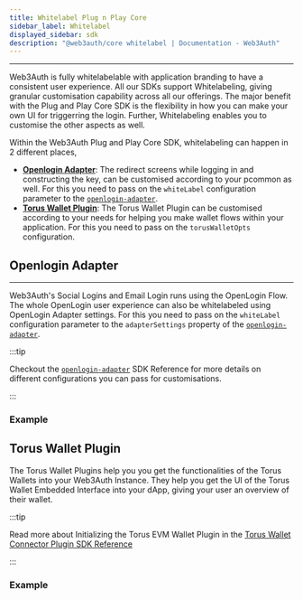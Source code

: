 ```yaml
---
title: Whitelabel Plug n Play Core
sidebar_label: Whitelabel
displayed_sidebar: sdk
description: "@web3auth/core whitelabel | Documentation - Web3Auth"
---
```



---

Web3Auth is fully whitelabelable with application branding to have a consistent user experience. All our SDKs support Whitelabeling, giving granular
customisation capability across all our offerings. The major benefit with the Plug and Play Core SDK is the flexibility in how you can make your own
UI for triggerring the login. Further, Whitelabeling enables you to customise the other aspects as well.

Within the Web3Auth Plug and Play Core SDK, whitelabeling can happen in 2 different places,

- [**Openlogin Adapter**](#openlogin-adapter): The redirect screens while logging in and constructing the key, can be customised according to your
  pcommon as well. For this you need to pass on the `whiteLabel` configuration parameter to the [`openlogin-adapter`](../openlogin).
- [**Torus Wallet Plugin**](#torus-wallet-plugin): The Torus Wallet Plugin can be customised according to your needs for helping you make wallet flows
  within your application. For this you need to pass on the `torusWalletOpts` configuration.

## Openlogin Adapter

---

Web3Auth's Social Logins and Email Login runs using the OpenLogin Flow. The whole OpenLogin user experience can also be whitelabeled using OpenLogin
Adapter settings. For this you need to pass on the `whiteLabel` configuration parameter to the `adapterSettings` property of the
[`openlogin-adapter`](../openlogin).

:::tip

Checkout the [`openlogin-adapter`](../openlogin) SDK Reference for more details on different configurations you can pass for customisations.

:::

<OpenloginWhiteLabelConfig />

### Example

<OpenloginWhiteLabelExample />

## Torus Wallet Plugin

The Torus Wallet Plugins help you you get the functionalities of the Torus Wallets into your Web3Auth Instance. They help you get the UI of the Torus
Wallet Embedded Interface into your dApp, giving your user an overview of their wallet.

:::tip

Read more about Initializing the Torus EVM Wallet Plugin in the [Torus Wallet Connector Plugin SDK Reference](../plugins/torus-wallet)

:::

<PluginConfig />
<PluginWhitelabelConfig />

### Example

<PluginsExample />
